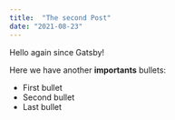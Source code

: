 ---
title:  "The second Post"
date: "2021-08-23"
---

Hello again since Gatsby!

Here we have another **importants** bullets:

- First bullet
- Second bullet
- Last bullet 